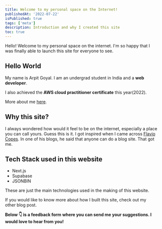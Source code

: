 ```yaml
---
title: Welcome to my personal space on the Internet!
publishedAt: '2022-07-22'
isPublished: true
tags: ['meta']
description: Introduction and why I created this site
toc: true
---
```


Hello! Welcome to my personal space on the internet. I'm so happy that I was finally able to launch this site for everyone to see.

## Hello World

My name is Arpit Goyal. I am an undergrad student in India and a <b>web developer</b>.

I also achieved the <b>AWS cloud practitioner certificate</b> this year(2022).

More about me [here](/about).


## Why this site?

I always wondered how would it feel to be on the internet, especially a place you can call yours. Guess this is it.
I got inspired when I came across [Flavio Copes](https://www.flaviocopes.com). In one of his blogs, he said that anyone can do a blog site. That got me.

## Tech Stack used in this website

- Next.js <TbBrandNextjs className="inline"/>
- Supabase <SiSupabase className="inline" />
- JSONBIN <VscJson className="inline" />

These are just the main technologies used in the making of this website.

If you would like to know more about how I built this site, check out my other blog post.

<b>Below 👇 is a feedback form where you can send me your suggestions. I would love to hear from you!</b>